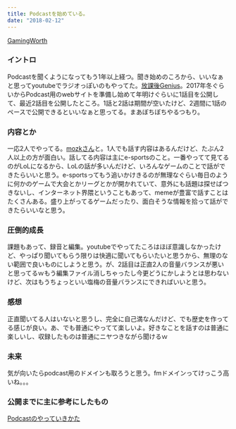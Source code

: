 ```yaml
---
title: Podcastを始めている。
date: "2018-02-12"
---
```


[GamingWorth](https://gamingworth.net/)

### イントロ

Podcastを聞くようになってもう1年以上経つ。聞き始めのころから、いいなぁと思ってyoutubeでラジオっぽいのもやってた。[放課後Genius](https://www.youtube.com/playlist?list=PLHrUNhL_vjSN_7ulSDT8NJQ7G7x_5wDNu)。2017年冬ぐらいからPodcast用のwebサイトを準備し始めて年明けぐらいに1話目を公開して、最近2話目を公開したところ。1話と2話は期間が空いたけど、2週間に1話のペースで公開できるといいなぁと思ってる。まあぼちぼちやるつもり。

### 内容とか

一応2人でやってる。[mozkさん](https://twitter.com/hukuzoumoguro)と。1人でも話す内容はあるんだけど、たぶん2人以上の方が面白い。話してる内容は主にe-sportsのこと。一番やってて見てるのがLoLになるから、LoLの話が多いんだけど、いろんなゲームのことで話ができたらいいと思う。e-sportsってもう追いかけきるのが無理なぐらい毎日のように何かのゲームで大会とかリーグとかが開かれていて、意外にも話題は探せばつきないし、インターネット界隈ということもあって、memeが豊富で話すことはたくさんある。盛り上がってるゲームだったり、面白そうな情報を拾って話ができたらいいなと思う。

### 圧倒的成長

課題もあって、録音と編集。youtubeでやってたころはほぼ意識しなかったけど、やっぱり聞いてもらう限りは快適に聞いてもらいたいと思うから、無理のない範囲で良いものにしようと思う。が、2話目は正直2人の音量バランスが悪いと思ってるｗもう編集ファイル消しちゃったし今更どうにかしようとは思わないけど、次はもうちょっといい塩梅の音量バランスにできればいいと思う。

### 感想

正直聞いてる人はいないと思うし、完全に自己満なんだけど、でも歴史を作ってる感じが良い。あ、でも普通にやってて楽しいよ。好きなことを話すのは普通に楽しいし、収録したものは普通にニヤつきながら聞けるｗ

### 未来

気が向いたらpodcast用のドメインも取ろうと思う。fmドメインってけっこう高いね。。。

### 公開までに主に参考にしたもの

[Podcastのやっていきかた](https://r7kamura.com/articles/2016-10-31-h)